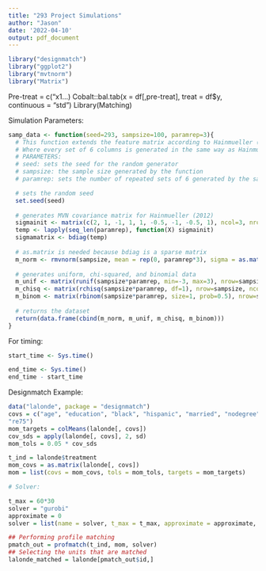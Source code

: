 ```yaml
---
title: "293 Project Simulations"
author: "Jason"
date: '2022-04-10'
output: pdf_document
---
```


```r
library("designmatch")
library("ggplot2")
library("mvtnorm")
library("Matrix")
```

Pre-treat = c(“x1...)
Cobalt::bal.tab(x = df[,pre-treat], treat = df$y, continuous = “std”)
Library(Matching)


Simulation Parameters:

```r
samp_data <- function(seed=293, sampsize=100, paramrep=3){
  # This function extends the feature matrix according to Hainmueller (2012)
  # Where every set of 6 columns is generated in the same way as Hainmueller
  # PARAMETERS:
  # seed: sets the seed for the random generator
  # sampsize: the sample size generated by the function
  # paramrep: sets the number of repeated sets of 6 generated by the sample data

  # sets the random seed
  set.seed(seed)
  
  # generates MVN covariance matrix for Hainmueller (2012)
  sigmainit <- matrix(c(2, 1, -1, 1, 1, -0.5, -1, -0.5, 1), ncol=3, nrow=3)
  temp <- lapply(seq_len(paramrep), function(X) sigmainit)
  sigmamatrix <- bdiag(temp)
  
  # as.matrix is needed because bdiag is a sparse matrix
  m_norm <- rmvnorm(sampsize, mean = rep(0, paramrep*3), sigma = as.matrix(sigmamatrix))
  
  # generates uniform, chi-squared, and binomial data
  m_unif <- matrix(runif(sampsize*paramrep, min=-3, max=3), nrow=sampsize, ncol=paramrep)
  m_chisq <- matrix(rchisq(sampsize*paramrep, df=1), nrow=sampsize, ncol=paramrep)
  m_binom <- matrix(rbinom(sampsize*paramrep, size=1, prob=0.5), nrow=sampsize, ncol=paramrep)
  
  # returns the dataset
  return(data.frame(cbind(m_norm, m_unif, m_chisq, m_binom)))
}
```

For timing:
```r
start_time <- Sys.time()

end_time <- Sys.time()
end_time - start_time
```




Designmatch Example:
```r
data("lalonde", package = "designmatch")
covs = c("age", "education", "black", "hispanic", "married", "nodegree", "re74",
"re75")
mom_targets = colMeans(lalonde[, covs])
cov_sds = apply(lalonde[, covs], 2, sd)
mom_tols = 0.05 * cov_sds

t_ind = lalonde$treatment
mom_covs = as.matrix(lalonde[, covs])
mom = list(covs = mom_covs, tols = mom_tols, targets = mom_targets)

# Solver:

t_max = 60*30
solver = "gurobi"
approximate = 0
solver = list(name = solver, t_max = t_max, approximate = approximate, round_cplex = 0, trace = 0)

## Performing profile matching
pmatch_out = profmatch(t_ind, mom, solver)
## Selecting the units that are matched
lalonde_matched = lalonde[pmatch_out$id,]
```


